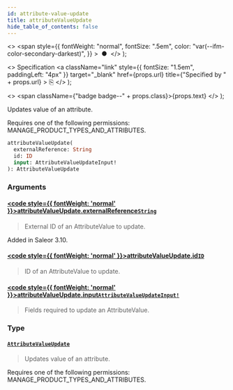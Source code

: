 ```yaml
---
id: attribute-value-update
title: attributeValueUpdate
hide_table_of_contents: false
---
```


  <>
    <span
      style={{
        fontWeight: "normal",
        fontSize: ".5em",
        color: "var(--ifm-color-secondary-darkest)",
      }}
    >
      &nbsp;●&nbsp;
    </span>
  </>
);

  <>
    Specification
    <a
      className="link"
      style={{ fontSize: "1.5em", paddingLeft: "4px" }}
      target="\_blank"
      href={props.url}
      title={"Specified by " + props.url}
    >
      ⎘
    </a>
  </>
);

  <>
    <span className={"badge badge--" + props.class}>{props.text}</span>
  </>
);

Updates value of an attribute.

Requires one of the following permissions: MANAGE_PRODUCT_TYPES_AND_ATTRIBUTES.

```graphql
attributeValueUpdate(
  externalReference: String
  id: ID
  input: AttributeValueUpdateInput!
): AttributeValueUpdate
```

### Arguments

#### [<code style={{ fontWeight: 'normal' }}>attributeValueUpdate.<b>externalReference</b></code>](#)<Bullet />[`String`](../../api-reference/scalars/string) <Badge class="secondary" text="scalar"/>

> External ID of an AttributeValue to update.

Added in Saleor 3.10.

>

#### [<code style={{ fontWeight: 'normal' }}>attributeValueUpdate.<b>id</b></code>](#)<Bullet />[`ID`](../../api-reference/scalars/id) <Badge class="secondary" text="scalar"/>

> ID of an AttributeValue to update.

#### [<code style={{ fontWeight: 'normal' }}>attributeValueUpdate.<b>input</b></code>](#)<Bullet />[`AttributeValueUpdateInput!`](../../api-reference/inputs/attribute-value-update-input) <Badge class="secondary" text="non-null"/> <Badge class="secondary" text="input"/>

> Fields required to update an AttributeValue.

### Type

#### [`AttributeValueUpdate`](../../api-reference/objects/attribute-value-update) <Badge class="secondary" text="object"/>

> Updates value of an attribute.

Requires one of the following permissions: MANAGE_PRODUCT_TYPES_AND_ATTRIBUTES.

>

